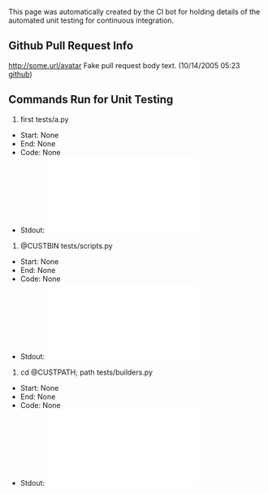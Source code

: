 This page was automatically created by the CI bot for holding details of the automated unit testing for continuous integration.

==Github Pull Request Info==

http://some.url/avatar Fake pull request body text. (10/14/2005 05:23 [http://ci.github.com github])

==Commands Run for Unit Testing==

# first tests/a.py
* Start:  None
* End:    None
* Code:   None
* Stdout: [[File:arbitrary_Pull_Request_11_0.txt]]

# @CUSTBIN tests/scripts.py
* Start:  None
* End:    None
* Code:   None
* Stdout: [[File:arbitrary_Pull_Request_11_1.txt]]

# cd @CUSTPATH; path tests/builders.py
* Start:  None
* End:    None
* Code:   None
* Stdout: [[File:arbitrary_Pull_Request_11_2.txt]]